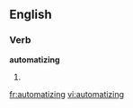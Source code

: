 ==English==

===Verb===
'''automatizing'''

# {{present participle of|automatize}}

[[fr:automatizing]]
[[vi:automatizing]]